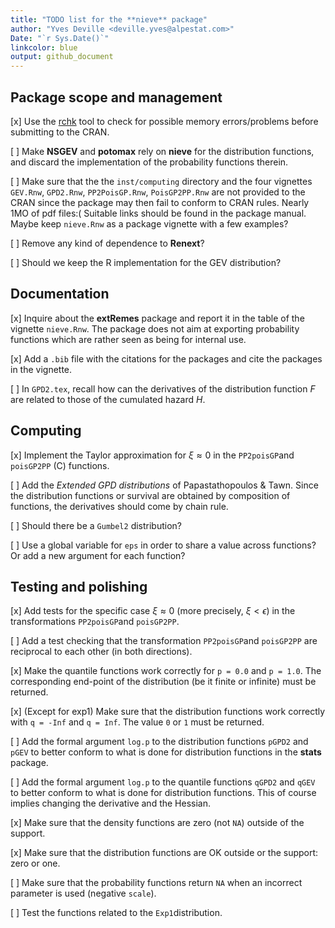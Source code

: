 ```yaml
--- 
title: "TODO list for the **nieve** package"
author: "Yves Deville <deville.yves@alpestat.com>"
Date: "`r Sys.Date()`"
linkcolor: blue
output: github_document
---
```


## Package scope and management 

[x] Use the
  [rchk](https://developer.r-project.org/Blog/public/2019/04/18/common-protect-errors/)
  tool to check for possible memory errors/problems before submitting
  to the CRAN.

[ ] Make **NSGEV** and **potomax** rely on **nieve** for the distribution
  functions, and discard the implementation of the probability
  functions therein.
  
[ ] Make sure that the the `inst/computing` directory and the four
  vignettes `GEV.Rnw`, `GPD2.Rnw`, `PP2PoisGP.Rnw`, `PoisGP2PP.Rnw`
  are not provided to the CRAN since the package may then fail to
  conform to CRAN rules. Nearly 1MO of pdf files:( Suitable links
  should be found in the package manual. Maybe keep `nieve.Rnw` as a
  package vignette with a few examples?
  
[ ] Remove any kind of dependence to **Renext**?

[ ] Should we keep the R implementation for the GEV distribution?  
  
  
## Documentation

[x] Inquire about the **extRemes** package and report it in the
  table of the vignette `nieve.Rnw`. The package does not aim at
  exporting probability functions which are rather seen as being for
  internal use.

[x] Add a `.bib` file with the citations for the packages and
  cite the packages in the vignette.
  
[ ] In `GPD2.tex`, recall how can the derivatives of the distribution
  function $F$ are related to those of the cumulated hazard $H$.
  
  
## Computing 

[x] Implement the Taylor approximation for $\xi \approx 0$ in
   the `PP2poisGP`and `poisGP2PP` (C) functions.

[ ] Add the *Extended GPD distributions* of Papastathopoulos &
  Tawn. Since the distribution functions or survival are obtained by
  composition of functions, the derivatives should come by chain rule.

[ ] Should there be a `Gumbel2` distribution?

[ ] Use a global variable for `eps` in order to share a value across
  functions? Or add a new argument for each function?

## Testing and polishing

[x] Add tests for the specific case $\xi \approx 0$ (more precisely,
  $\xi < \epsilon$) in the transformations `PP2poisGP`and
  `poisGP2PP`.
  
[ ] Add a test checking that the transformation `PP2poisGP`and
  `poisGP2PP` are reciprocal to each other (in both directions).

[x] Make the quantile functions work correctly for
  `p = 0.0` and `p = 1.0`. The corresponding end-point of the
  distribution (be it finite or infinite) must be returned.
  
[x] (Except for exp1) Make sure that the distribution functions
  work correctly with `q = -Inf` and `q = Inf`. The value `0` or `1`
  must be returned.
  
[ ] Add the formal argument `log.p` to the distribution functions
  `pGPD2` and `pGEV` to better conform to what is done for
  distribution functions in the **stats** package.
 
[ ] Add the formal argument `log.p` to the quantile functions `qGPD2`
  and `qGEV` to better conform to what is done for distribution
  functions. This of course implies changing the derivative and the
  Hessian.

[x] Make sure that the density functions are zero (not `NA`)
  outside of the support.

[x] Make sure that the distribution functions are OK outside or
  the support: zero or one.

[ ] Make sure that the probability functions return `NA` when an
  incorrect parameter is used (negative `scale`).

[ ] Test the functions related to the `Exp1`distribution.
